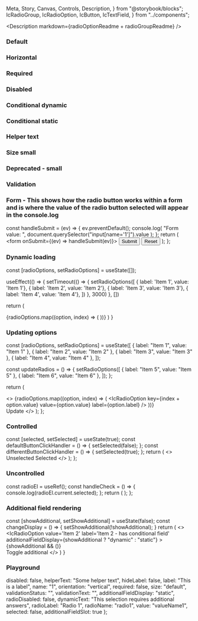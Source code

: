   Meta,
  Story,
  Canvas,
  Controls,
  Description,
} from "@storybook/blocks";
  IcRadioGroup,
  IcRadioOption,
  IcButton,
  IcTextField,
} from "../components";

<Meta of={IcRadioGroupStories} />

<Description markdown={radioOptionReadme + radioGroupReadme} />

### Default

<Canvas>
  <Story of={IcRadioGroupStories.Default} />
</Canvas>

### Horizontal

<Canvas>
  <Story of={IcRadioGroupStories.Horizontal} />
</Canvas>

### Required

<Canvas>
  <Story of={IcRadioGroupStories.Required} />
</Canvas>

### Disabled

<Canvas>
  <Story of={IcRadioGroupStories.Disabled} />
</Canvas>

### Conditional dynamic

<Canvas>
  <Story of={IcRadioGroupStories.ConditionalDynamic} />
</Canvas>

### Conditional static

<Canvas>
  <Story of={IcRadioGroupStories.ConditionalStatic} />
</Canvas>

### Helper text

<Canvas>
  <Story of={IcRadioGroupStories.HelperText} />
</Canvas>

### Size small

<Canvas>
  <Story of={IcRadioGroupStories.SizeSmall} />
</Canvas>

### Deprecated - small

<Canvas>
  <Story of={IcRadioGroupStories.DeprecatedSmall} />
</Canvas>

### Validation

<Canvas>
  <Story of={IcRadioGroupStories.Validation} />
</Canvas>

### Form - This shows how the radio button works within a form and is where the value of the radio button selected will appear in the console.log

  const handleSubmit = (ev) => {
    ev.preventDefault();
    console.log(
      "Form value: ",
      document.querySelector("input[name='1']").value
    );
  };
  return (
    <form onSubmit={(ev) => handleSubmit(ev)}>
      <IcRadioGroup label="This is a label" name="1">
        <IcRadioOption value="valueName1" label="Unselected / Default" />
        <IcRadioOption value="valueName2" label="Selected / Default" />
        <IcRadioOption
          value="valueName3"
          label="Unselected / Disabled"
          disabled
        />
      </IcRadioGroup>
      <input type="submit" value="Submit" />
      <input type="reset" value="Reset" />
    </form>
  );
};

<Canvas>
  <Story of={IcRadioGroupStories.Form_} />
</Canvas>

### Dynamic loading

  const [radioOptions, setRadioOptions] = useState([]);
   
  useEffect(() => {
    setTimeout(() => {
      setRadioOptions([
        { label: 'Item 1', value: 'Item 1'},
        { label: 'Item 2', value: 'Item 2'},
        { label: 'Item 3', value: 'Item 3'},
        { label: 'Item 4', value: 'Item 4'},
      ])
    }, 3000)
  }, [])

return (

<IcRadioGroup label="What is your favourite coffee?" name="radio-group-1">
  {radioOptions.map((option, index) => (
    <IcRadioOption
      key={index + option.value}
      value={option.value}
      label={option.label}
    />
  ))}
</IcRadioGroup>
) }

<Canvas>
  <Story of={IcRadioGroupStories.DynamicLoading} />
</Canvas>

### Updating options

  const [radioOptions, setRadioOptions] = useState([
    { label: "Item 1", value: "Item 1" },
    { label: "Item 2", value: "Item 2" },
    { label: "Item 3", value: "Item 3" },
    { label: "Item 4", value: "Item 4" },
  ]);

const updateRadios = () => {
setRadioOptions([
{ label: "Item 5", value: "Item 5" },
{ label: "Item 6", value: "Item 6" },
]);
};

return (

<>
  <IcRadioGroup label="What is your favourite coffee?" name="radio-group-1">
    {radioOptions.map((option, index) => (
      <IcRadioOption
        key={index + option.value}
        value={option.value}
        label={option.label}
      />
    ))}
  </IcRadioGroup>
  <br />
  <IcButton onClick={updateRadios}>Update</IcButton>
</>
); };

<Canvas>
  <Story of={IcRadioGroupStories.UpdatingOptions} />
</Canvas>

### Controlled

  const [selected, setSelected] = useState(true);
  const defaultButtonClickHandler = () => {
    setSelected(false);
  };
  const differentButtonClickHandler = () => {
    setSelected(true);
  };
  return (
    <>
      <IcRadioOption selected={selected} label="Label" value="valueName1" />
      <IcButton variant="primary" onClick={defaultButtonClickHandler}>
        Unselected
      </IcButton>
      <IcButton variant="primary" onClick={differentButtonClickHandler}>
        Selected
      </IcButton>
    </>
  );
};

<Canvas>
  <Story of={IcRadioGroupStories.Controlled_} />
</Canvas>

### Uncontrolled

  const radioEl = useRef();
  const handleCheck = () => {
    console.log(radioEl.current.selected);
  };
  return (
    <IcRadioGroup label="This is a label" name="1">
      <IcRadioOption
        ref={radioEl}
        value="valueName1"
        label="Unselected / Default"
        onIcSelectedChange={handleCheck}
      />
      <IcRadioOption value="valueName2" label="Selected / Default" selected />
    </IcRadioGroup>
  );
};

<Canvas>
  <Story of={IcRadioGroupStories.Uncontrolled_} />
</Canvas>

### Additional field rendering

  const [showAdditional, setShowAdditional] = useState(false);
  const changeDisplay = () => {
    setShowAdditional(!showAdditional);
  }
  return (
    <>
    <IcRadioGroup label='What is your favourite coffee?' name='radio-group-1'>
      <IcRadioOption value='Item 1' label='Item 1' />
      <IcRadioOption value='Item 2' label='Item 2 - has conditional field'
        additionalFieldDisplay={showAdditional ? "dynamic" : "static"}
      >
        {showAdditional && (<IcTextField
          slot='additional-field'
          placeholder='Placeholder'
          label='What is your favourite coffee?'
        />)}
      </IcRadioOption>
      <IcRadioOption value='Item 3' label='Item 3' />
      <IcRadioOption value='Item 4' label='Item 4' />
    </IcRadioGroup>
    <br />
    <IcButton onClick={changeDisplay}>Toggle additional</IcButton>
    </>
  )
}

<Canvas>
  <Story of={IcRadioGroupStories.AdditionalFieldRendering} />
</Canvas>

### Playground

  disabled: false,
  helperText: "Some helper text",
  hideLabel: false,
  label: "This is a label",
  name: "1",
  orientation: "vertical",
  required: false,
  size: "default",
  validationStatus: "",
  validationText: "",
  additionalFieldDisplay: "static",
  radioDisabled: false,
  dynamicText: "This selection requires additional answers",
  radioLabel: "Radio 1",
  radioName: "radio1",
  value: "valueName1",
  selected: false,
  additionalFieldSlot: true
};

<Canvas>
  <Story of={IcRadioGroupStories.Playground} />
</Canvas>
